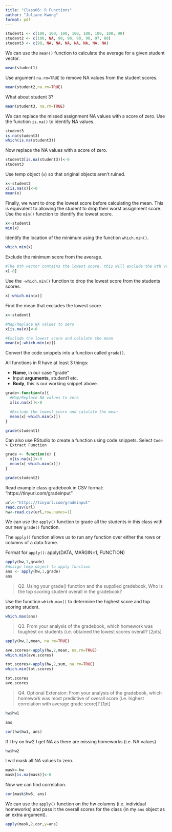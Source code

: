 ```yaml
---
title: "Class06: R Functions"
author: "Juliane Kwong"
format: pdf
---
```


```r
student1 <- c(100, 100, 100, 100, 100, 100, 100, 90)
student2 <- c(100, NA, 90, 90, 90, 90, 97, 80)
student3 <- c(90, NA, NA, NA, NA, NA, NA, NA)
```

We can use the `mean()` function to calculate the average for a given student vector.

```r
mean(student1)
```
Use argument `na.rm=TRUE` to remove NA values from the student scores.

```r
mean(student2,na.rm=TRUE)
```
What about student 3?

```r
mean(student3, na.rm=TRUE)
```
We can replace the missed assignment NA values with a score of zero. Use the function `is.na()` to identify NA values.

```r
student3
is.na(student3)
which(is.na(student3))
```
Now replace the NA values with a score of zero.

```r
student3[is.na(student3)]<-0
student3
```
Use temp object (`x`) so that original objects aren't ruined.

```r
x<-student3
x[is.na(x)]<-0
mean(x)
```

Finally, we want to drop the lowest score before calculating the mean. This is equivalent to allowing the student to drop their worst assignment score. Use the `min()` function to identify the lowest score.

```r
x<-student1
min(x)
```
Identify the location of the minimum using the function `which.min()`.

```r
which.min(x)
```
Exclude the minimum score from the average.

```r
#The 8th vector contains the lowest score, this will exclude the 8th vector from the list of scores.
x[-8]
```

Use the `-which.min()` function to drop the lowest score from the students scores.

```r
x[-which.min(x)]
```

Find the mean that excludes the lowest score.
```r
x<-student1

#Map/Replace NA values to zero
x[is.na(x)]<-0

#Exclude the lowest score and calulate the mean
mean(x[-which.min(x)])
```

Convert the code snippets into a function called `grade()`.

All functions in R have at least 3 things:

- **Name**, in our case "grade"
- Input **arguments**, student1 etc.
- **Body**, this is our working snippet above.

```r
grade<-function(x){
  #Map/Replace NA values to zero
  x[is.na(x)]<-0

  #Exclude the lowest score and calulate the mean
  mean(x[-which.min(x)])
}
```

```r
grade(student1)
```
Can also use RStudio to create a function using code snippets. 
Select `Code > Extract Function`

```r
grade <- function(x) {
  x[is.na(x)]<-0
  mean(x[-which.min(x)])
}
```

```r
grade(student2)
```

Read example class gradebook in CSV format: “https://tinyurl.com/gradeinput”
```r
url<-"https://tinyurl.com/gradeinput"
read.csv(url)
hw<-read.csv(url,row.names=1)
```

We can use the `apply()` function to grade all the students in this class with our new `grade()` function.

The `apply()` function allows us to run any function over either the rows or columns of a data.frame. 

Format for `apply()`: apply(DATA, MARGIN=1, FUNCTION)

```r
apply(hw,1,grade)
#Assign temp object to apply function
ans <- apply(hw,1,grade)
ans
```

> Q2. Using your grade() function and the supplied gradebook, Who is the top scoring student overall in the gradebook?

Use the function `which.max()` to determine the highest score and top scoring student.

```r
which.max(ans)
```

> Q3. From your analysis of the gradebook, which homework was toughest on students (i.e. obtained the lowest scores overall? [2pts]

```r
apply(hw,2,mean, na.rm=TRUE)
```

```r
ave.scores<-apply(hw,2,mean, na.rm=TRUE)
which.min(ave.scores)
```

```r
tot.scores<-apply(hw,2,sum, na.rm=TRUE)
which.min(tot.scores)
```

```r
tot.scores
ave.scores
```

> Q4. Optional Extension: From your analysis of the gradebook, which homework was most predictive of overall score (i.e. highest correlation with average grade score)? [1pt]

```r
hw$hw1
```

```r
ans
```

```r
cor(hw$hw1, ans)
```

If I try on hw2 I get NA as there are missing homeworks (i.e. NA values)

```r
hw$hw2
```

I will mask all NA values to zero.

```r
mask<-hw
mask[is.na(mask)]<-0
```

Now we can find correlation.

```r
cor(mask$hw5, ans)
```

We can use the `apply()` function on the hw columns (i.e. individual homeworks) and pass it the overall scores for the class (in my `ans` object as an extra argument).

```r
apply(mask,2,cor,y=ans)
```









